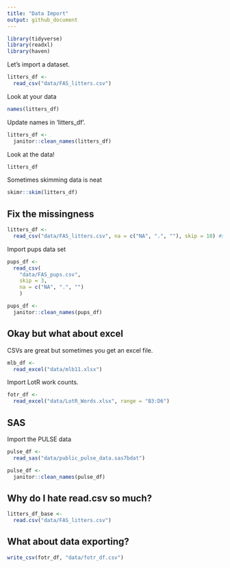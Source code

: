 ```yaml
---
title: "Data Import"
output: github_document
---
```


```r
library(tidyverse)
library(readxl)
library(haven)
```

Let's import a dataset.

```r
litters_df <- 
  read_csv("data/FAS_litters.csv")
```

Look at your data

```r
names(litters_df)
```

Update names in 'litters_df'.

```r
litters_df <- 
  janitor::clean_names(litters_df)
```

Look at the data!

```r
litters_df
```

Sometimes skimming data is neat

```r
skimr::skim(litters_df)
```

## Fix the missingness

```r
litters_df <-
  read_csv("data/FAS_litters.csv", na = c("NA", ".", ""), skip = 10) #skip 
```

Import pups data set 
```r
pups_df <-
  read_csv(
    "data/FAS_pups.csv", 
    skip = 3, 
    na = c("NA", ".", "")
    )

pups_df <-
  janitor::clean_names(pups_df)
```


## Okay but what about excel

CSVs are great but sometimes you get an excel file.

```r
mlb_df <-
  read_excel("data/mlb11.xlsx")
```


Import LotR work counts.

```r
fotr_df <-
  read_excel("data/LotR_Words.xlsx", range = "B3:D6")
```

## SAS

Import the PULSE data

```r
pulse_df <- 
  read_sas("data/public_pulse_data.sas7bdat")

pulse_df <-
  janitor::clean_names(pulse_df)
```


## Why do I hate read.csv so much?

```r
litters_df_base <-
  read.csv("data/FAS_litters.csv")
```

## What about data exporting?

```r
write_csv(fotr_df, "data/fotr_df.csv")
```

